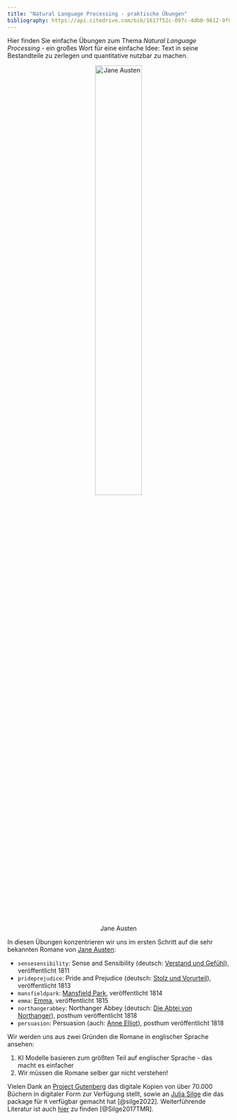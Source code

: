 ```yaml
---
title: "Natural Language Processing - praktische Übungen"
bibliography: https://api.citedrive.com/bib/1617f52c-097c-4db0-9612-9f04ceee00e1/references.bib?x=eyJpZCI6ICIxNjE3ZjUyYy0wOTdjLTRkYjAtOTYxMi05ZjA0Y2VlZTAwZTEiLCAidXNlciI6ICI1NjQ5IiwgInNpZ25hdHVyZSI6ICJiZThhOWMzYmFkNmNkYWYxMjU0YjYyMDMxZGRiNzY5MzkwODU5NWY3MDk1NWQ4OGEzMTc3YjM2YTA5MGM4NDgzIn0=
---
```


Hier finden Sie einfache Übungen zum Thema *Natural Language Processing* - ein großes Wort für eine einfache Idee: Text in seine Bestandteile zu zerlegen und quantitative nutzbar zu machen.

<center>
![Jane Austen](img/Jane_Austen.jpg){width="50%"}
</center>

In diesen Übungen konzentrieren wir uns im ersten Schritt auf die sehr bekannten Romane von [Jane Austen](https://de.wikipedia.org/wiki/Jane_Austen):

- `sensesensibility`: Sense and Sensibility (deutsch: [Verstand und Gefühl](https://de.wikipedia.org/wiki/Verstand_und_Gef%C3%BChl)), veröffentlicht 1811
- `prideprejudice`: Pride and Prejudice (deutsch: [Stolz und Vorurteil](https://de.wikipedia.org/wiki/Stolz_und_Vorurteil)), veröffentlicht 1813
- `mansfieldpark`: [Mansfield Park](https://de.wikipedia.org/wiki/Mansfield_Park), veröffentlicht 1814
- `emma`: [Emma](https://de.wikipedia.org/wiki/Emma_(Roman)), veröffentlicht 1815
- `northangerabbey`: Northanger Abbey (deutsch: [Die Abtei von Northanger](https://de.wikipedia.org/wiki/Die_Abtei_von_Northanger)), posthum veröffentlicht 1818
- `persuasion`: Persuasion (auch: [Anne Elliot](https://de.wikipedia.org/wiki/Anne_Elliot)), posthum veröffentlicht 1818


Wir werden uns aus zwei Gründen die Romane in englischer Sprache ansehen:
 
1. KI Modelle basieren zum größten Teil auf englischer Sprache - das macht es einfacher
2. Wir müssen die Romane selber gar nicht verstehen!

Vielen Dank an [Project Gutenberg](https://www.gutenberg.org/) das digitale Kopien von über $70.000$ Büchern in digitaler Form zur Verfügung stellt, sowie an [Julia Silge](https://github.com/juliasilge/janeaustenr) die das package für `R` verfügbar gemacht hat [@silge2022].
Weiterführende Literatur ist auch [hier](https://www.tidytextmining.com/) zu finden [@Silge2017TMR].
